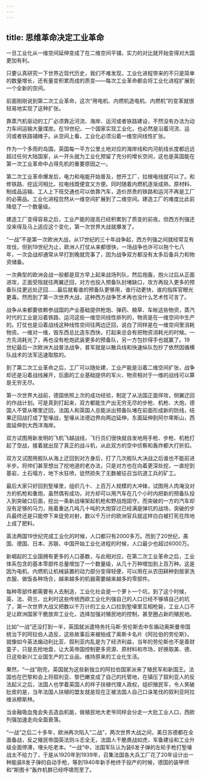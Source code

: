```yaml
---
---
---
```

title: 思维革命决定工业革命
---

一旦工业化从一维空间延伸变成了在二维空间平铺，实力的对比就开始变得对大国更加有利。

只要认真研究一下世界近现代历史，我们不难发现，工业化进程带来的不只是简单的数量增长，还有量变积累而成的质变——每次工业革命都会将工业化进程扩展到一个全新的空间。

前面刚刚说到第二次工业革命，这次“用电机、内燃机造电机、内燃机”的变革就很轻易地实现了这种扩张。

靠蒸汽机驱动的工厂必须靠近河流、海岸、运河或者铁路建设，不然没有办法为动力车间运输大量煤炭。在19世纪，一个国家实现工业化，也必然是沿着河流、运河或者铁路铺摊子。从空间上看，工业化必须沿着一维空间线性扩张。

作为一个多雨的岛国，英国每一平方公里土地对应的海岸线和内河航线长度都远远超过任何大陆国家，从一开头就为工业化预留了充分的增长空间，这也是英国能在第一次工业革命中占得先机的重要原因之一。

第二次工业革命爆发后，电力和电能开始普及，想开工厂，拉根电线就可以了。和修铁路、挖运河相比，拉电线既便宜又方便。同时随着内燃机逐渐成熟，原材料、制成品运输、工人上下班交通也可以依靠汽车，造价昂贵的铁路和运河不再是工厂的必需品。工业化进程忽然从一维空间扩展到了二维空间。建造工厂的难度比此前降低了一个数量级。

建造工厂变得容易之后，工业产能的提高已经积累到了质变的前夜。但西方列强还没来得及马上适应这个变化，第一次世界大战就爆发了。

“一战”不是第一次欧洲大战，从17世纪的三十年战争起，西方列强之间就经常互有攻伐，但到19世纪为止，欧洲人打仗从来都很快，一场战争也许可以拖个七八年，一次会战却通常从早打到晚就完事了，因为战争双方都没有太多后备兵力和物资储备。

一次典型的欧洲会战一般都是双方早上起来战场列队，然后炮轰，炮火过后从正面进攻，正面受阻就往两翼迂回，对方也投入预备队封堵缺口，攻方再投入更多的预备队往更远处迂回……最后就看谁的预备队更够用，谁行动更快，谁的指挥官眼光更毒。然而到了第一次世界大战，这种西方战争艺术再也没什么艺术性可言了。

战争从来都要依赖参战国的产业基础提供枪炮、弹药、粮草、车帐这些物资，蒸汽时代的工业是沿着铁路、运河这些一维空间线性排列的，物资是在一维空间中生产的。打仗也是沿着战线这种线性空间往两边迂回，说白了同样是在一维空间里消耗物资。一维对一维，毁东西总比造东西快，打起来总会有把物资消耗光的时候。一方先消耗光了，再也没有枪炮武装更多的预备队，另一方包抄得手也就赢了。19世纪最后一次欧洲大战普法战争，普军就是以散兵线和快速纵队包抄了依然因循横队战术的法军迅速取胜的。

到了第二次工业革命之后，工厂可以随处建，工业产能是沿着二维空间扩张，战争却还是沿着战线展开，后面的工业基础提供的军火、物资相对于一维的战线可以算是无穷无尽。

第一次世界大战前，德国依照上次的成功经验，制定了从法国正面佯攻，侧翼迂回的作战计划。可是真到打起来，双方都能生产出无穷无尽的步枪、机枪、大炮，德国人不管从哪里迂回，法国人和英国人总能派出预备队堵在前面形成新的防线，结果迂回战打成了堑壕战，堑壕从法德边界向两边延伸，东面延伸到阿尔卑斯山，西面延伸到大西洋海岸。

双方试图用新发明的飞机飞越战线，飞行员们很快就自发地用手枪、步枪、机枪打起了空战，接着就出现了真正的战斗机，从此双方的空中侦察和轰炸都大打折扣。

双方又试图用舰队从海上迂回到对方身后，打了几次舰队大决战之后谁也不能前进半步。将帅们甚至想出了挖地道的老办法，只是对方也在向着更深处挖，一直挖到基岩，土石塌方，地下水狂喷，徒然损失了无数被征召当坑道工兵的矿工。

最后大家只好回到堑壕里，组织几十、上百万人规模的大冲锋，试图用人肉淹没对方的机枪和重炮，虽然偶有成功，对方却可以用汽车在几个小时内把新的预备队投入到突破口后面，挖出一条新战壕架起机枪和野战炮固守。而突破的一方的汽车却没有足够的马力，拖着重达几吨几十吨的大炮穿过已经满是弹坑的战场，突破的步兵最终还是只能停下来徒劳对射，数以千万计的欧洲官兵就这样白白被打死在阵地上成了肥料。

英法两国19世纪完成工业化的时候，人口都只有2000多万。而到了20世纪，美国、德国、日本、苏联、中国开始工业化进程的时候，人口最少也超过6000万。

新崛起的工业国拥有更多的人口基数，与此相对应，在第二次工业革命之后，工业体系包含的基本零部件总量增加了一个数量级，从几十万种增加到上百万种。这是因为电机、内燃机让机械装置的动力部分变得轻便，可以用在从农田耕种到居家洗衣服、做饭各种场合，越来越多的机器需要越来越多的零部件。

每种零部件都需要有人去制造，工业化社会是一个萝卜一个坑，到了这个时候，英、法、荷兰、比利时这些传统西欧工业化列强自己的人口已经不够填自己的坑了，第一次世界大战又把数以千万计的工业人口拉到堑壕里互相枪毙，工业人口不足让欧洲国家干脆放弃工业化，选择加强对殖民地的控制，甚至圈占新的殖民地。

比如“一战”还没打到一半，英国就派遣特务托马斯·劳伦斯去中东煽动奥斯曼帝国统治下的阿拉伯人造反，这些故事后来被拍成了奥斯卡名片《阿拉伯的劳伦斯》，就像如今英法煽动利比亚、叙利亚内乱是为了经济利益，当年的劳伦斯也不是善财童子，只是去抢地盘，让大英帝国控制更多资源、原材料和市场，好换取美、德、日这些新兴工业国生产的工业品，维持原来的工业化生活。

果然，“一战”刚完，英国就为这些新独立的阿拉伯国家派来了殖民军和新国王。法国也在巴黎和会上将叙利亚、黎巴嫩变成了自己的托管地，在镇压了叙利亚人的反法起义之后，法国人也学着英国人的样子扶植代理人政权，组织殖民军，令人笑破肚皮的是，当年法国人扶植的盟友就是现在正被法国人自己口诛笔伐的叙利亚阿拉维派穆斯林。

当金融吸血鬼会失去造血机能，做殖民地大老爷同样会分走一大批工业人口，西欧列强加速走向全面衰落。

“一战”之后二十多年，欧洲再次陷入“二战”，两次世界大战之间，美日苏德都在全面备战，反之殖民帝国英法则斗志全无，法国人干脆畏战如虎，军备建设和工业升级全面停滞，埋头吃老本。“一战”中，法国军队认为装6发子弹的左轮手枪打堑壕战太不给力了，于是从1920年到1939年，召集法国各大兵工厂花了20年设计出一种能装8发子弹的自动手枪，等到1940年新手枪终于投产的时候，德国的装甲师和“斯图卡”轰炸机群已经呼啸而至了。